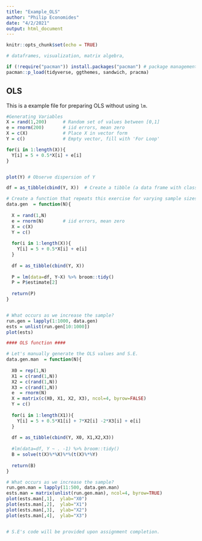 ```yaml
---
title: "Example_OLS"
author: "Philip Economides"
date: "4/2/2021"
output: html_document
---
```


```r
knitr::opts_chunk$set(echo = TRUE)
```

```r
# dataframes, visualization, matrix algebra, 

if (!require("pacman")) install.packages("pacman") # package management tool 
pacman::p_load(tidyverse, ggthemes, sandwich, pracma)

```

## OLS

This is a example file for preparing OLS without using `lm`. 

```r

#Generating Variables 
X = rand(1,200)      # Random set of values between [0,1]
e = rnorm(200)       # iid errors, mean zero
X = c(X)             # Place X in vector form
Y = c()              # Empty vector, fill with 'For Loop'

for(i in 1:length(X)){
  Y[i] = 5 + 0.5*X[i] + e[i]
}


plot(Y) # Observe dispersion of Y

df = as_tibble(cbind(Y, X))  # Create a tibble (a data frame with class tbl_df)

```



```r

# Create a function that repeats this exercise for varying sample sizes
data.gen  = function(N){
  
  X = rand(1,N)
  e = rnorm(N)       # iid errors, mean zero
  X = c(X)
  Y = c()
  
  for(i in 1:length(X)){
    Y[i] = 5 + 0.5*X[i] + e[i]
  }
  
  df = as_tibble(cbind(Y, X))
  
  P = lm(data=df, Y~X) %>% broom::tidy()
  P = P$estimate[2]
  
  return(P)
}


# What occurs as we increase the sample?
run.gen = lapply(1:1000, data.gen)
ests = unlist(run.gen[10:1000])
plot(ests)


```



```r

#### OLS function ####

# Let's manually generate the OLS values and S.E. 
data.gen.man  = function(N){
  
  X0 = rep(1,N)
  X1 = c(rand(1,N))
  X2 = c(rand(1,N))
  X3 = c(rand(1,N))
  e  = rnorm(N)
  X = matrix(c(X0, X1, X2, X3), ncol=4, byrow=FALSE)
  Y = c()
  
  for(i in 1:length(X1)){
    Y[i] = 5 + 0.5*X1[i] + 7*X2[i] -2*X3[i] + e[i]
  }
  
  df = as_tibble(cbind(Y, X0, X1,X2,X3))
  
  #lm(data=df, Y ~ . -1) %>% broom::tidy()
  B = solve(t(X)%*%X)%*%(t(X)%*%Y)
  
  return(B)
}

# What occurs as we increase the sample?
run.gen.man = lapply(11:500, data.gen.man)
ests.man = matrix(unlist(run.gen.man), ncol=4, byrow=TRUE)
plot(ests.man[,1],  ylab="X0")
plot(ests.man[,2],  ylab="X1")
plot(ests.man[,3],  ylab="X2")
plot(ests.man[,4],  ylab="X3")


# S.E's code will be provided upon assignment completion. 

```
